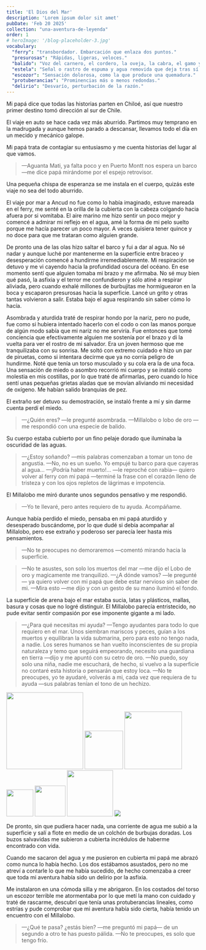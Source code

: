 ```yaml
---
title: 'El Dios del Mar'
description: 'Lorem ipsum dolor sit amet'
pubDate: 'Feb 20 2025'
collection: "una-aventura-de-leyenda"
order: 1
# heroImage: '/blog-placeholder-3.jpg'
vocabulary:
  "ferry": "transbordador. Embarcación que enlaza dos puntos."
  "presurosas": "Rápidas, ligeras, veloces."
  "balido": "Voz del carnero, el cordero, la oveja, la cabra, el gamo y el ciervo."
  "estela": "Señal o rastro de espuma y agua removida que deja tras sí una embarcación u otro cuerpo en movimiento."
  "escozor": "Sensación dolorosa, como la que produce una quemadura."
  "protuberancias": "Prominencias más o menos redondas."
  "delirio": "Desvarío, perturbación de la razón."
---
```


Mi papá dice que todas las historias parten en Chiloé, así que nuestro primer destino tomó dirección al sur de Chile.

<dotlottie-player src="https://assets-v2.lottiefiles.com/a/7ab12b4a-1167-11ee-80e1-03da2ae8e225/p0jgxVbd5j.lottie" background="transparent" speed="1" style="width: 100%;" direction="1" playMode="normal" autoplay loop></dotlottie-player>

El viaje en auto se hace cada vez más aburrido. Partimos muy temprano en la madrugada y aunque hemos parado a descansar, llevamos todo el día en un mecido y mecánico galope.

Mi papá trata de contagiar su entusiasmo y me cuenta historias del lugar al que vamos.

> —Aguanta Mati, ya falta poco y en Puerto Montt nos espera un barco —me dice papá mirándome por el espejo retrovisor.

Una pequeña chispa de esperanza se me instala en el cuerpo, quizás este viaje no sea del todo aburrido.

El viaje por mar a Ancud no fue como lo había imaginado, estuve mareada en el <Vocabulary definition={frontmatter.vocabulary.ferry}>ferry</Vocabulary>, me senté en la orilla de la cubierta con la cabeza colgando hacia afuera por si vomitaba. El aire marino me hizo sentir un poco mejor y comencé a admirar mi reflejo en el agua, amé la forma de mi pelo suelto porque me hacía parecer un poco mayor. A veces quisiera tener quince y no doce para que me trataran como alguien grande.

<dotlottie-player src="/tremun/animations/waves.json" background="transparent" speed="1" style="width: 100vw; position: relative; z-index: -1" direction="1" playMode="normal" autoplay loop></dotlottie-player>
<div class="under-sea">
De pronto una de las olas hizo saltar el barco y fui a dar al agua. No sé nadar y aunque luché por mantenerme en la superficie entre braceo y desesperación comencé a hundirme irremediablemente. Mi respiración se detuvo y me vi cayendo hacia la profundidad oscura del océano. En ese momento sentí que alguien tomaba mi brazo y me afirmaba. No sé muy bien qué pasó, la asfixia y el terror me confundieron y sólo atiné a respirar aliviada, pero cuando exhalé millones de burbujitas me hormiguearon en la boca y escaparon <Vocabulary definition={frontmatter.vocabulary.presurosas}>presurosas</Vocabulary> hacia la superficie. Lancé un grito y otras tantas volvieron a salir. Estaba bajo el agua respirando sin saber cómo lo hacía.

Asombrada y aturdida traté de respirar hondo por la nariz, pero no pude, fue como si hubiera intentado hacerlo con el codo o con las manos porque de algún modo sabía que mi nariz no me serviría. Fue entonces que tomé conciencia que efectivamente alguien me sostenía por el brazo y di la vuelta para ver el rostro de mi salvador. Era un joven hermoso que me tranquilizaba con su sonrisa. Me soltó con extremo cuidado e hizo un par de piruetas, como si intentara decirme que ya no corría peligro de hundirme. Noté que tenía un torso musculado y su cola era la de una foca. Una sensación de miedo o asombro recorrió mi cuerpo y se instaló como molestia en mis costillas, por lo que traté de afirmarlas, pero cuando lo hice sentí unas pequeñas grietas aladas que se movían aliviando mi necesidad de oxígeno. Me habían salido branquias de pez.

El extraño ser detuvo su demostración, se instaló frente a mí y sin darme cuenta perdí el miedo.

> —¿Quién eres? —le pregunté asombrada.
> —Millalobo o lobo de oro —me respondió con una especie de <Vocabulary definition={frontmatter.vocabulary.balido}>balido</Vocabulary>.

Su cuerpo estaba cubierto por un fino pelaje dorado que iluminaba la oscuridad de las aguas.

> —¿Estoy soñando? —mis palabras comenzaban a tomar un tono de angustia.
> —No, no es un sueño. Yo empujé tu barco para que cayeras al agua…
> —¡Podría haber muerto!... —le reproché con rabia— quiero volver al <Vocabulary definition={frontmatter.vocabulary.ferry}>ferry</Vocabulary> con mi papá —terminé la frase con el corazón lleno de tristeza y con los ojos repletos de lágrimas e impotencia.

El Millalobo me miró durante unos segundos pensativo y me respondió.

> —Yo te llevaré, pero antes requiero de tu ayuda. Acompáñame.

Aunque había perdido el miedo, pensaba en mi papá aturdido y desesperado buscándome, por lo que dudé si debía acompañar al Millalobo, pero ese extraño y poderoso ser parecía leer hasta mis pensamientos.

> —No te preocupes no demoraremos —comentó mirando hacia la superficie.  


> —No te asustes, son solo los muertos del mar —me dijo el Lobo de oro y magicamente me tranquilizó.
> —¿A dónde vamos? —le pregunté— ya quiero volver con mi papá que debe estar nervioso sin saber de mi.
> —Mira esto —me dijo y con un gesto de su mano iluminó el fondo.

La superficie de arena bajo el mar estaba sucia, latas y plásticos, mallas, basura y cosas que no logré distinguir. El Millalobo parecía entristecido, no pude evitar sentir compasión por ese imponente gigante a mi lado.

> —¿Para qué necesitas mi ayuda?
> —Tengo ayudantes para todo lo que requiero en el mar. Unos siembran mariscos y peces, guían a los muertos y equilibran la vida submarina, pero para esto no tengo nada, a nadie. Los seres humanos se han vuelto inconscientes de su propia naturaleza y temo que seguirá empeorando, necesito una guardiana en tierra —dijo y me apuntó con su cetro de oro.
> —No puedo, soy solo una niña, nadie me escuchará, de hecho, si vuelvo a la superficie no contaré esta historia o pensarán que estoy loca.
> —No te preocupes, yo te ayudaré, volverás a mi, cada vez que requiera de tu ayuda —sus palabras tenían el tono de un hechizo.

<img src="/tremun/images/dios-del-mar/trash_bag.svg" class="trash" style="width: 200px;" />
<img src="/tremun/images/dios-del-mar/trash_can3.svg" class="trash" style="width: 100px;" />
<img src="/tremun/images/dios-del-mar/trash_bottle.svg" class="trash" style="width: 150px;" />
<img src="/tremun/images/dios-del-mar/trash_apple.svg" class="trash" style="width: 70px;" />
<img src="/tremun/images/dios-del-mar/trash_wrap-blue.svg" class="trash" style="width: 80px;" />
<img src="/tremun/images/dios-del-mar/trash_tray.svg" class="trash" style="width: 120px;" />

<img src="/tremun/images/dios-del-mar/sand.svg" class="sand" />
</div>

De pronto, sin que pudiera hacer nada, una corriente de agua me subió a la superficie y salí a flote en medio de un colchón de burbujas doradas. Los buzos salvavidas me subieron a cubierta incrédulos de haberme encontrado con vida.

Cuando me sacaron del agua y me pusieron en cubierta mi papá me abrazó como nunca lo había hecho. Los dos estábamos asustados, pero no me atreví a contarle lo que me había sucedido, de hecho comenzaba a creer que toda mi aventura había sido un <Vocabulary definition={frontmatter.vocabulary.delirio}>delirio</Vocabulary> por la asfixia.

Me instalaron en una cómoda silla y me abrigaron. En los costados del torso un <Vocabulary definition={frontmatter.vocabulary.escozor}>escozor</Vocabulary> terrible me atormentaba por lo que metí la mano con cuidado y traté de rascarme, descubrí que tenía unas <Vocabulary definition={frontmatter.vocabulary.protuberancias}>protuberancias</Vocabulary> lineales, como estrías y pude comprobar que mi aventura había sido cierta, había tenido un encuentro con el Millalobo.

> —¿Qué te pasa? ¿estás bien? —me preguntó mi papá— de un segundo a otro te has puesto pálida.
> —No te preocupes, es solo que tengo frío.